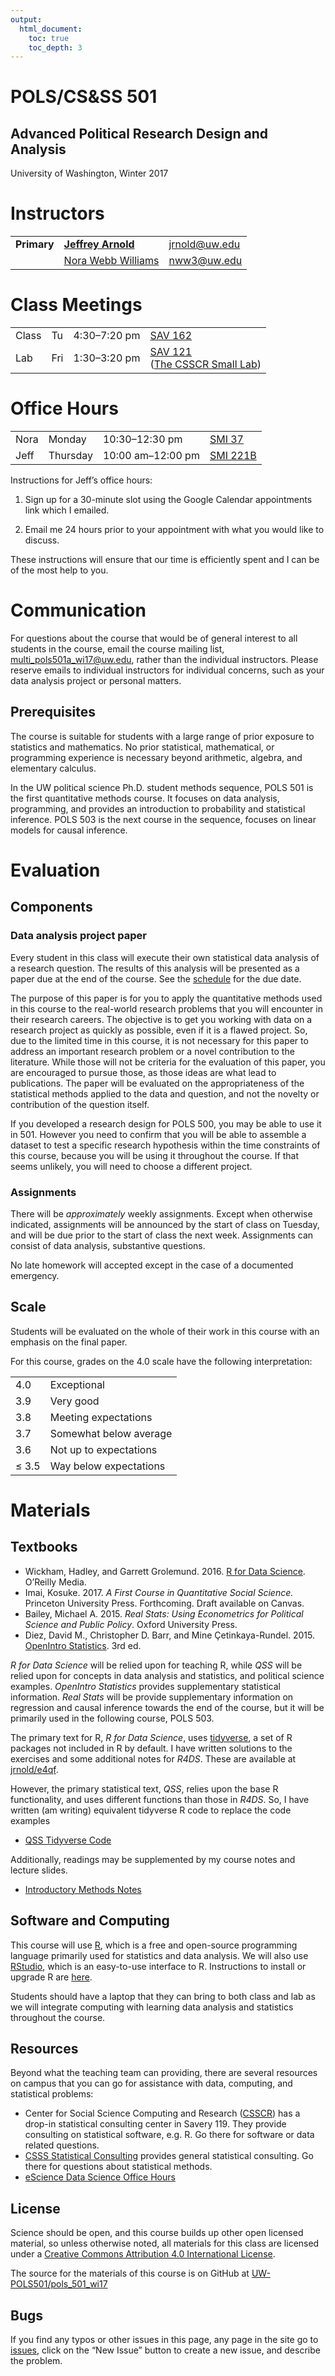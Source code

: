 ```yaml
---
output:
  html_document:
    toc: true
    toc_depth: 3
---
```


<div class="container">
<div class="jumbotron">
<h1 class="title">POLS/CS&amp;SS 501</h1>
<h2 class="subtitle">Advanced Political Research Design and Analysis</h2>
<p>University of Washington, Winter 2017</p>
</div>
</div>


# Instructors

<table class = "table table-striped">
<tr>
<td>
<strong>Primary</strong>
</td>
<td><a href="http://jrnold.me"><strong>Jeffrey Arnold</strong></a></td>
<td><a href="mailto:jrnold@uw.edu">jrnold@uw.edu</a></td>
</tr>
<tr>
<td>
<strong></strong>
</td>
<td>
<a href="http://students.washington.edu/nww3/">Nora Webb Williams</a>
</td>
<td>
<a href="mailto:nww3@uw.edu">nww3@uw.edu</a>
</td>
</tr>
</table>


# Class Meetings

<table class = "table table-striped table-hover">
<tr>
<td>Class </td>
<td>Tu </td>
<td> 4:30&ndash;7:20 pm </td>
<td><a href="https://www.washington.edu/maps/?sav">SAV 162</a></td>
</tr>
<tr>
<td>Lab </td>
<td>Fri </td>
<td>1:30&ndash;3:20 pm </td>
<td><a href="https://www.washington.edu/maps/?sav">SAV 121</a> <br/>
(<a href="http://julius.csscr.washington.edu/about/labs.html">The CSSCR Small Lab</a>)</td>
</tr>
</table>


# Office Hours

<table class = "table table-striped">
<tr>
<td>Nora</td>
<td>Monday</td>
<td>10:30&ndash;12:30 pm</td>
<td><a href="https://www.washington.edu/maps/?smi">SMI 37</a></td>
</tr>
<tr>
<td>Jeff</td>
<td>Thursday</td>
<td>10:00 am&ndash;12:00 pm</td>
<td><a href="https://www.washington.edu/maps/?smi">SMI 221B</a></td>
</tr>
</table>

Instructions for Jeff's office hours:

1. Sign up for a 30-minute slot using the Google Calendar appointments link which I emailed.

2. Email me 24 hours prior to your appointment with what you would like to discuss.

These instructions will ensure that our time is efficiently spent and I can be of the most help to you.


# Communication

For questions about the course that would be of general interest to all students in the course, email the course mailing list, [multi_pols501a_wi17@uw.edu](mailto:multi_pols501a_wi17@uw.edu), rather than the individual instructors.
Please reserve emails to individual instructors for individual concerns, such as your data analysis project or personal matters.


## Prerequisites

The course is suitable for students with a large range of prior exposure to statistics and mathematics.
No prior statistical, mathematical, or programming experience is necessary beyond arithmetic, algebra, and elementary calculus.

In the UW political science Ph.D. student methods sequence, POLS 501 is the first quantitative methods course.
It focuses on data analysis, programming, and provides an introduction to probability and statistical inference.
POLS 503 is the next course in the sequence, focuses on linear models for causal inference.


# Evaluation

## Components

### Data analysis project paper

Every student in this class will execute their own statistical data analysis of a research question.
The results of this analysis will be presented as a paper due at the end of the course. See the [schedule](/schedule/#finals-period) for the due date.

The purpose of this paper is for you to apply the quantitative methods used in this course to the real-world research problems that you will encounter in their research careers.
The objective is to get you working with data on a research project as quickly as possible, even if it is a flawed project.
So, due to the limited time in this course, it is not necessary for this paper to address an important research problem or a novel contribution to the literature.
While those will not be criteria for the evaluation of this paper, you are encouraged to pursue those, as those ideas are what lead to publications.
The paper will be evaluated on the appropriateness of the statistical methods applied to the data and question, and not the novelty or contribution of the question itself.

If you developed a research design for POLS 500, you may be able to use it in 501.
However you need to confirm that you will be able to assemble a dataset to test a specific research hypothesis within the time constraints of this course, because you will be using it throughout the course.
If that seems unlikely, you will need to choose a different project.


### Assignments

There will be *approximately* weekly assignments.
Except when otherwise indicated, assignments will be announced by the start of class on Tuesday, and will be due prior to the start of class the next week.
Assignments can consist of data analysis, substantive questions.

No late homework will accepted except in the case of a documented emergency.

## Scale

Students will be evaluated on the whole of their work in this course with an emphasis on the final paper.

For this course, grades on the 4.0 scale have the following interpretation:
<table class = "table table-striped">
<tr><td>4.0</td><td>Exceptional</td></tr>
<tr><td>3.9</td><td>Very good</td></tr>
<tr><td>3.8</td><td>Meeting expectations</td></tr>
<tr><td>3.7</td><td>Somewhat below average</td></tr>
<tr><td>3.6</td><td>Not up to expectations</td></tr>
<tr><td>&le; 3.5</td><td>Way below expectations</td></tr>
</table>


# Materials


## Textbooks

- Wickham, Hadley, and Garrett Grolemund. 2016. [R for Data Science](http://r4ds.had.co.nz/). O'Reilly Media.
- Imai, Kosuke. 2017. *A First Course in Quantitative Social Science.* Princeton University Press. Forthcoming. Draft available on Canvas.
- Bailey, Michael A. 2015. *Real Stats: Using Econometrics for Political Science and Public Policy*. Oxford University Press.
- Diez, David M., Christopher D. Barr, and Mine Çetinkaya-Rundel. 2015. [OpenIntro Statistics](https://www.openintro.org/stat/textbook.php). 3rd ed.

*R for Data Science* will be relied upon for teaching R, while *QSS* will be relied upon for concepts in data analysis and statistics, and political science examples. *OpenIntro Statistics* provides supplementary statistical information. *Real Stats* will be provide supplementary information on regression and causal inference towards the end of the course, but it will be primarily used in the following course, POLS 503.

The primary text for R, *R for Data Science*, uses [tidyverse](https://github.com/tidyverse/tidyverse), a set of R packages not included in R by default. 
I have written solutions to the exercises and some additional notes for *R4DS*.
These are available at [jrnold/e4qf](https://jrnold.github.io/e4qf/).

However, the primary statistical text, *QSS*, relies upon the base R functionality, and uses different functions than those in *R4DS*. 
So, I have written (am writing) equivalent tidyverse R code to replace the code examples 

- [QSS Tidyverse Code](https://jrnold.github.io/qss-tidy/)

Additionally, readings may be supplemented by my course notes and lecture slides.

- [Introductory Methods Notes](https://github.com/jrnold/intro-methods-notes)


## Software and Computing

This course will use [R](https://www.r-project.org/), which is a free and open-source programming language primarily used for statistics and data analysis. We will also use [RStudio](https://www.rstudio.com/), which is an easy-to-use interface to R.
Instructions to install or upgrade R are [here](install.html).

Students should have a laptop that they can bring to both class and lab as we will integrate computing with learning data analysis and statistics throughout the course.


## Resources

Beyond what the teaching team can providing, there are several resources on campus that you can go for assistance with data, computing, and statistical problems:

-  Center for Social Science Computing and Research ([CSSCR](http://julius.csscr.washington.edu/about/consulting.html)) has a drop-in statistical consulting center in Savery 119. They provide consulting on statistical software, e.g. R. Go there for software or data related questions.
- [CSSS Statistical Consulting](https://www.csss.washington.edu/consulting) provides general statistical consulting. Go there for questions about statistical methods.
- [eScience Data Science Office Hours](http://escience.washington.edu/office-hours/)


## License

Science should be open, and this course builds up other open licensed material, so unless otherwise noted, all materials for this class are licensed under a <a rel="license" href="https://creativecommons.org/licenses/by/4.0/">Creative Commons Attribution 4.0 International License</a>.

The source for the materials of this course is on GitHub at <a href="https://github.com/UW-POLS501/pols_501_wi17">UW-POLS501/pols_501_wi17</a>

## Bugs

If you find any typos or other issues in this page, any page in the site go to [issues](https://github.com/UW-POLS501/pols_501_wi17/issues), click on the "New Issue" button to create a new issue, and describe the problem.
